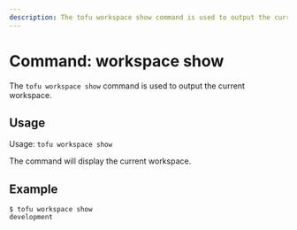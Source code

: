 ```yaml
---
description: The tofu workspace show command is used to output the current workspace.
---
```


# Command: workspace show

The `tofu workspace show` command is used to output the current workspace.

## Usage

Usage: `tofu workspace show`

The command will display the current workspace.

## Example

```
$ tofu workspace show
development
```
